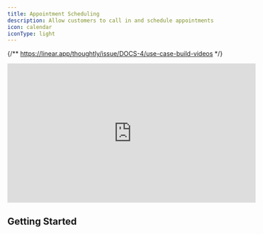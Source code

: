 ```yaml
---
title: Appointment Scheduling
description: Allow customers to call in and schedule appointments
icon: calendar
iconType: light
---
```


{/** https://linear.app/thoughtly/issue/DOCS-4/use-case-build-videos */}

<Frame caption="Building an Appointment Scheduling Voice Agent">
    <iframe
        width="560"
        height="315"
        src="https://www.youtube.com/embed/KzHVSHHe8ss"
        title="YouTube video player"
        frameborder="0"
        allow="accelerometer; autoplay; clipboard-write; encrypted-media; gyroscope; picture-in-picture"
        allowfullscreen
        style={{ borderRadius: 10 }}
    ></iframe>
</Frame>

## Getting Started
